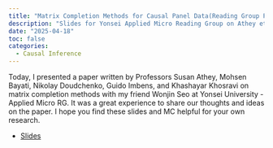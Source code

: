 ```yaml
---
title: "Matrix Completion Methods for Causal Panel Data(Reading Group PT)"
description: "Slides for Yonsei Applied Micro Reading Group on Athey et al. (2021)"
date: "2025-04-18"
toc: false
categories:
  - Causal Inference
---
```


Today, I presented a paper written by Professors Susan Athey, Mohsen Bayati, Nikolay Doudchenko, Guido Imbens, and Khashayar Khosravi on matrix completion methods with my friend Wonjin Seo at Yonsei University - Applied Micro RG. It was a great experience to share our thoughts and ideas on the paper. I hope you find these slides and MC helpful for your own research.

- [Slides](https://www.dropbox.com/scl/fi/cyb2yoe9dk8hv39itjzna/matrix-completion-appliedRG.pdf?rlkey=lwj0gid69dvzqht6ajl9x5zy7&dl=0)

